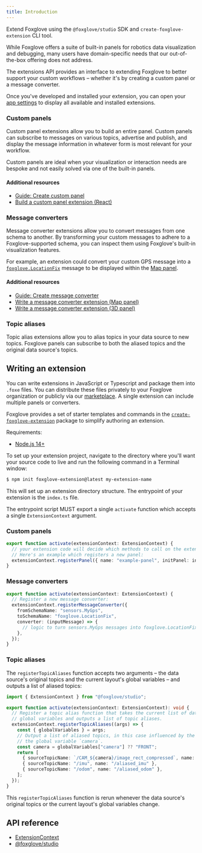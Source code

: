 ```yaml
---
title: Introduction
---
```


Extend Foxglove using the `@foxglove/studio` SDK and `create-foxglove-extension` CLI tool.

While Foxglove offers a suite of built-in panels for robotics data visualization and debugging, many users have domain-specific needs that our out-of-the-box offering does not address.

The extensions API provides an interface to extending Foxglove to better support your custom workflows – whether it's by creating a custom panel or a message converter.

Once you've developed and installed your extension, you can open your [app settings](/docs/studio/app-concepts/preferences#extensions) to display all available and installed extensions.

### Custom panels

Custom panel extensions allow you to build an entire panel. Custom panels can subscribe to messages on various topics, advertise and publish, and display the message information in whatever form is most relevant for your workflow.

Custom panels are ideal when your visualization or interaction needs are bespoke and not easily solved via one of the built-in panels.

#### Additional resources

- [Guide: Create custom panel](guide-create-custom-panel)
- [Build a custom panel extension (React)](/blog/building-a-custom-react-panel-with-foxglove-studio-extensions)

### Message converters

Message converter extensions allow you to convert messages from one schema to another. By transforming your custom messages to adhere to a Foxglove-supported schema, you can inspect them using Foxglove's built-in visualization features.

For example, an extension could convert your custom GPS message into a [`foxglove.LocationFix`](/docs/studio/messages/location-fix) message to be displayed within the [Map panel](/docs/studio/panels/map).

#### Additional resources

- [Guide: Create message converter](guide-create-message-converter)
- [Write a message converter extension (Map panel)](/blog/announcing-message-converter-extensions-in-foxglove-studio)
- [Write a message converter extension (3D panel)](/blog/using-message-converters-to-display-3d-markers-in-foxglove-studio)

### Topic aliases

Topic alias extensions allow you to alias topics in your data source to new topics. Foxglove panels can subscribe to both the aliased topics and the original data source's topics.

## Writing an extension

You can write extensions in JavaScript or Typescript and package them into `.foxe` files. You can distribute these files privately to your Foxglove organization or publicly via our [marketplace](https://github.com/foxglove/studio-extension-marketplace). A single extension can include multiple panels or converters.

Foxglove provides a set of starter templates and commands in the [`create-foxglove-extension`](https://github.com/foxglove/create-foxglove-extension) package to simplify authoring an extension.

Requirements:

- [Node.js 14+](https://nodejs.org/)

To set up your extension project, navigate to the directory where you'll want your source code to live and run the following command in a Terminal window:

```bash
$ npm init foxglove-extension@latest my-extension-name
```

This will set up an extension directory structure. The entrypoint of your extension is the `index.ts` file.

The entrypoint script MUST export a single `activate` function which accepts a single `ExtensionContext` argument.

### Custom panels

```typescript
export function activate(extensionContext: ExtensionContext) {
  // your extension code will decide which methods to call on the extensionContext
  // Here's an example which registers a new panel:
  extensionContext.registerPanel({ name: "example-panel", initPanel: initExamplePanel });
}
```

### Message converters

```typescript
export function activate(extensionContext: ExtensionContext) {
  // Register a new message converter:
  extensionContext.registerMessageConverter({
    fromSchemaName: "sensors.MyGps",
    toSchemaName: "foxglove.LocationFix",
    converter: (inputMessage) => {
      // logic to turn sensors.MyGps messages into foxglove.LocationFix messages
    },
  });
}
```

### Topic aliases

The `registerTopicAliases` function accepts two arguments – the data source's original topics and the current layout's global variables – and outputs a list of aliased topics:

```typescript
import { ExtensionContext } from "@foxglove/studio";

export function activate(extensionContext: ExtensionContext): void {
  // Register a topic alias function that takes the current list of datasource topics and
  // global variables and outputs a list of topic aliases.
  extensionContext.registerTopicAliases((args) => {
    const { globalVariables } = args;
    // Output a list of aliased topics, in this case influenced by the current value of
    // the global variable `camera`.
    const camera = globalVariables["camera"] ?? "FRONT";
    return [
      { sourceTopicName: `/CAM_${camera}/image_rect_compressed`, name: `/selected_camera_image` },
      { sourceTopicName: "/imu", name: "/aliased_imu" },
      { sourceTopicName: "/odom", name: "/aliased_odom" },
    ];
  });
}

```

This `registerTopicAliases` function is rerun whenever the data source's original topics or the current layout's global variables change.

## API reference

- [ExtensionContext](extension-context)
- [@foxglove/studio](https://github.com/foxglove/studio/blob/main/packages/studio)
